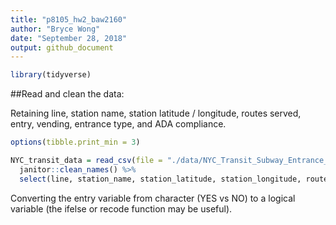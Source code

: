 ```yaml
---
title: "p8105_hw2_baw2160"
author: "Bryce Wong"
date: "September 28, 2018"
output: github_document
---
```

```r
library(tidyverse)
```

##Read and clean the data: 

Retaining line, station name, station latitude / longitude, routes served, entry, vending, entrance type, and ADA compliance. 

```r
options(tibble.print_min = 3)

NYC_transit_data = read_csv(file = "./data/NYC_Transit_Subway_Entrance_And_Exit_Data.csv") %>% 
  janitor::clean_names() %>% 
  select(line, station_name, station_latitude, station_longitude, route1:route11, entry, vending, entrance_type, ada)
```

Converting the entry variable from character (YES vs NO) to a logical variable (the ifelse or recode function may be useful).

```r

```